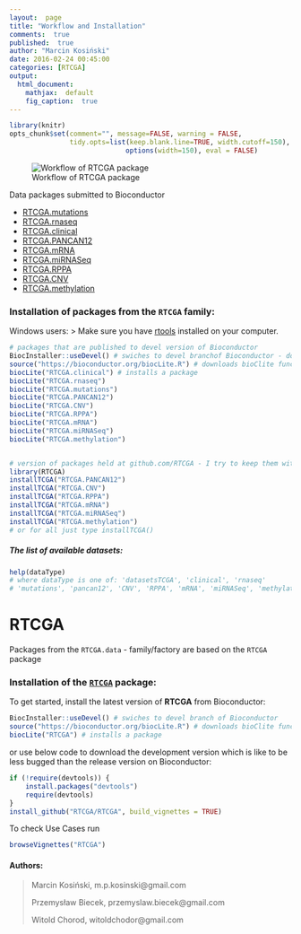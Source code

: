 ```yaml
---
layout:  page
title: "Workflow and Installation"
comments:  true
published:  true
author: "Marcin Kosiński"
date: 2016-02-24 00:45:00
categories: [RTCGA]
output:
  html_document:
    mathjax:  default
    fig_caption:  true
---
```



```r
library(knitr)
opts_chunk$set(comment="", message=FALSE, warning = FALSE, 
               tidy.opts=list(keep.blank.line=TRUE, width.cutoff=150),
							 options(width=150), eval = FALSE)
```

![Workflow of RTCGA package](https://raw.githubusercontent.com/RTCGA/RTCGA/master/RTCGA_workflow_ver3.png)


Data packages submitted to Bioconductor

- [RTCGA.mutations](http://bioconductor.org/packages/3.2/data/experiment/html/RTCGA.mutations.html)
- [RTCGA.rnaseq](http://bioconductor.org/packages/3.2/data/experiment/html/RTCGA.rnaseq.html)
- [RTCGA.clinical](http://bioconductor.org/packages/3.2/data/experiment/html/RTCGA.clinical.html)
- [RTCGA.PANCAN12](http://bioconductor.org/packages/RTCGA.PANCAN12/)
- [RTCGA.mRNA](http://bioconductor.org/packages/RTCGA.mRNA/)
- [RTCGA.miRNASeq](http://bioconductor.org/packages/RTCGA.miRNASeq/)
- [RTCGA.RPPA](http://bioconductor.org/packages/RTCGA.RPPA/)
- [RTCGA.CNV](http://bioconductor.org/packages/RTCGA.CNV/)
- [RTCGA.methylation](http://bioconductor.org/packages/RTCGA.methylation/)


### Installation of packages from the `RTCGA` family: 

Windows users:
> Make sure you have [rtools](http://cran.r-project.org/bin/windows/Rtools/) installed on your computer.

```R
# packages that are published to devel version of Bioconductor
BiocInstaller::useDevel() # swiches to devel branchof Bioconductor - don't use this line if you are interested in release versions
source("https://bioconductor.org/biocLite.R") # downloads bioClite function
biocLite("RTCGA.clinical") # installs a package
biocLite("RTCGA.rnaseq")
biocLite("RTCGA.mutations")
biocLite("RTCGA.PANCAN12")
biocLite("RTCGA.CNV")
biocLite("RTCGA.RPPA")
biocLite("RTCGA.mRNA")
biocLite("RTCGA.miRNASeq")
biocLite("RTCGA.methylation")


# version of packages held at github.com/RTCGA - I try to keep them with the same state as devel versions of Bioconductor
library(RTCGA)
installTCGA("RTCGA.PANCAN12")
installTCGA("RTCGA.CNV")
installTCGA("RTCGA.RPPA")
installTCGA("RTCGA.mRNA")
installTCGA("RTCGA.miRNASeq")
installTCGA("RTCGA.methylation")
# or for all just type installTCGA()
```

<h5> The list of available datasets: </h5>
```R
help(dataType)
# where dataType is one of: 'datasetsTCGA', 'clinical', 'rnaseq'
# 'mutations', 'pancan12', 'CNV', 'RPPA', 'mRNA', 'miRNASeq', 'methylation'
```

# RTCGA

Packages from the `RTCGA.data` - family/factory are based on the `RTCGA` package


### Installation of the [`RTCGA`](https://github.com/RTCGA/RTCGA) package: 
To get started, install the latest version of **RTCGA** from Bioconductor:

```R
BiocInstaller::useDevel() # swiches to devel branch of Bioconductor
source("https://bioconductor.org/biocLite.R") # downloads bioClite function
biocLite("RTCGA") # installs a package
```
or use below code to download the development version which is like to be less bugged than the release version on Bioconductor:
```R
if (!require(devtools)) {
    install.packages("devtools")
    require(devtools)
}
install_github("RTCGA/RTCGA", build_vignettes = TRUE)
```
To check Use Cases run
```R
browseVignettes("RTCGA")
```


<h4> Authors: </h4>

>
> Marcin Kosiński, m.p.kosinski@gmail.com
>
> Przemysław Biecek, przemyslaw.biecek@gmail.com
>
> Witold Chorod, witoldchodor@gmail.com
>